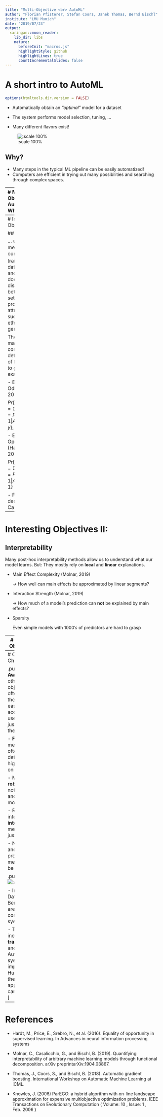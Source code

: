```yaml
---
title: "Multi-Objective <br> AutoML"
author: "Florian Pfisterer, Stefan Coors, Janek Thomas, Bernd Bischl"
institute: "LMU Munich"
date: "2019/07/23"
output:
  xaringan::moon_reader:
    lib_dir: libs
    nature:
      beforeInit: "macros.js"
      highlightStyle: github
      highlightLines: true
      countIncrementalSlides: false
---
```

# A short intro to AutoML

```r
options(htmltools.dir.version = FALSE)
```

- Automatically obtain an *"optimal"* model for a dataset

- The system performs model selection, tuning, ...

- Many different flavors exist!

![:scale 100%](drawings/automl.png)


## Why?
- Many steps in the typical ML pipeline can be easily automatized!
- Computers are efficient in trying out many possibilities and searching through
  complex spaces.


---
# Multi-Objective AutoML - Why?

- Current AutoML approaches are **very good** at optimizing predictive performance!

-  **But:** Many applications require models that trade of or are *good* with respect to multiple
  objectives.

.pull-left[
## Problem:

Too narrow focus on a single measure for predictive performance!

Users either use AutoML without considering other objectives,
or do analysis manually!
]

.pull-right[
![:scale 90%](drawings/paretofront.png)
]


---
# Interesting Objectives:

## Fairness

  ... usually means that our model  $f_\theta$ trained on a dataset $X$ and target $y$ does not discriminate
  between a set of protected attributes $A$, such as ethnicity and gender.

  There are many (often conflicting) definitions of fairness, to give two examples:

- Equalized Odds (Hardt, 2016)

    $Pr\{\hat{Y} = 1 | A = 0, Y = y\} = Pr\{\hat{Y} = 1 | A = 1, Y = y\}, y \in \{0,1\}$


- Equal Opportunity (Hardt, 2016)

    $Pr\{\hat{Y} = 1 | A = 0, Y = 1\} = Pr\{\hat{Y} = 1 | A = 1, Y = 1\}$

- Further desideratum: Calibration

---
# Interesting Objectives II:

## Interpretability

  Many post-hoc interpretability methods allow us to understand what our model learns.
  But: They mostly rely on **local** and **linear** explanations.

- Main Effect Complexity (Molnar, 2019)

  $\rightarrow$ How well can main effects be approximated by linear segments?

- Interaction Strength (Molnar, 2019)

  $\rightarrow$ How much of a model's prediction can **not** be explained by main effects?

- Sparsity

  Even simple models with $1000's$ of predictors are hard to grasp

---
# Interesting Objectives III:

## Robustness

- Robustness to adversarial examples, perturbations , distribution shift, ...

## Memory and Inference Time

- Deploying on mobile devices, scoring *http* requests

## ...

---
# Open Challenges

.pull-left[
- **Awareness** for other objectives is often lacking.
  If they are not easily accessible users might just neglect them.

- **Fairness** measures are often not well-defined and highly depend on context

- Measures for **robustness** do not really exist and require more research.

- Research into **interpretability** measures has just started!

- New pre- and post-processing methods might be required.
]

.pull-right[
![:scale 80%](drawings/challenges.png)

- Interesting Datasets and Benchmarks are required to compare systems.

- Tools to increase **transparency** and **trust** in AutoML systems are important!
  Human-in-the-loop approaches can help here!
]

---
# References

- Hardt, M., Price, E., Srebro, N., et al. (2016).
  Equality of opportunity in supervised learning.
  In Advances in neural information processing systems

- Molnar, C., Casalicchio, G., and Bischl, B. (2019).
  Quantifying interpretability of arbitrary machine learning models through functional decomposition.
  arXiv preprintarXiv:1904.03867.

- Thomas, J., Coors, S., and Bischl, B. (2018).
  Automatic gradient boosting.
  International Workshop on Automatic Machine Learning at ICML.

- Knowles, J. (2006)
  ParEGO: a hybrid algorithm with on-line landscape approximation for expensive multiobjective optimization problems.
  IEEE Transactions on Evolutionary Computation ( Volume: 10 , Issue: 1 , Feb. 2006 )
  
